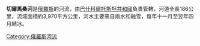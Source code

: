 '''切爾馬桑河'''是[[俄羅斯|俄羅斯]]的河流，由[[巴什科爾托斯坦共和國|巴什科爾托斯坦共和國]]負責管轄，河道全長186公里，流域面積約3,970平方公里，河水主要來自雨水和融雪，每年十一月至翌年四月結冰。

{{Russia-geo-stub}}

[[Category:俄羅斯河流|Category:俄羅斯河流]]